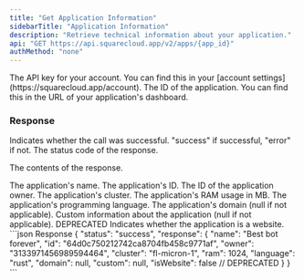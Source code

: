 ```yaml
---
title: "Get Application Information"
sidebarTitle: "Application Information"
description: "Retrieve technical information about your application."
api: "GET https://api.squarecloud.app/v2/apps/{app_id}"
authMethod: "none"
---
```


<ParamField header="Authorization" type="string" placeholder="API KEY" required>
  The API key for your account. You can find this in your [account settings](https://squarecloud.app/account).
</ParamField>

<ParamField path="app_id" type="string" placeholder="Application ID" required>
  The ID of the application. You can find this in the URL of your application's dashboard.
</ParamField>

### Response

<ResponseField name="status" type="string">
  Indicates whether the call was successful. "success" if successful, "error" if not.
</ResponseField>

<ResponseField name="code" type="string">
  The status code of the response.
</ResponseField>

<ResponseField name="response" type="object">

The contents of the response.

<Expandable title="Toggle object">

<ResponseField name="name" type="string">
  The application's name.
</ResponseField>

<ResponseField name="id" type="string">
  The application's ID.
</ResponseField>

<ResponseField name="owner" type="string">
  The ID of the application owner.
</ResponseField>

<ResponseField name="cluster" type="string">
  The application's cluster.
</ResponseField>

<ResponseField name="ram" type="number">
  The application's RAM usage in MB.
</ResponseField>

<ResponseField name="language" type="string">
  The application's programming language.
</ResponseField>

<ResponseField name="domain" type="string">
  The application's domain (null if not applicable).
</ResponseField>

<ResponseField name="custom" type="string">
  Custom information about the application (null if not applicable).
</ResponseField>

<ResponseField name="isWebsite" type="boolean">
  <Warning>DEPRECATED</Warning>
  Indicates whether the application is a website.
</ResponseField>

</Expandable>
</ResponseField>

<ResponseExample>
```json Response
{
  "status": "success",
  "response": {
    "name": "Best bot forever",
    "id": "64d0c750212742ca8704fb458c9771af",
    "owner": "3133971456989594464",
    "cluster": "fl-micron-1",
    "ram": 1024,
    "language": "rust",
    "domain": null,
    "custom": null,
    "isWebsite": false // DEPRECATED
  }
}
```
</ResponseExample>